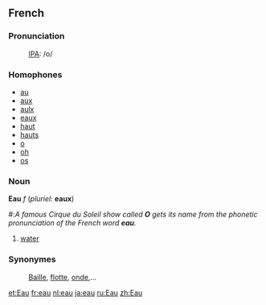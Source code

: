 ==French==
===Pronunciation===
:[[IPA]]: /o/
===Homophones===
*[[au]] 
*[[aux]] 
*[[aulx]]
*[[eaux]]
*[[haut]]
*[[hauts]]
*[[o]]
*[[oh]]
*[[os]]

===Noun===
'''Eau''' ''f'' (''pluriel:'' '''eaux''')
#:''A famous Cirque du Soleil show called '''O''' gets its name from the phonetic pronunciation of the French word '''eau'''.''

# [[water]]

===Synonymes===
:[[Baille]], [[flotte]], [[onde]],...

[[et:Eau]]
[[fr:eau]]
[[nl:eau]]
[[ja:eau]]
[[ru:Eau]]
[[zh:Eau]]